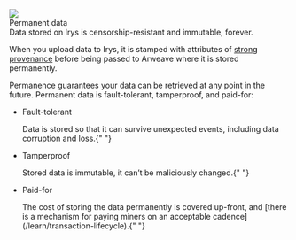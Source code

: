 
<div className="flex flex-col mt-5">
	<div className="flex items-end">
		<img src="https://bundlr.network/new/assets/home/data-donuts.webp" className="w-[150px] " />
		<div className="">
			<Heading level={1}>Permanent data</Heading>
		</div>
	</div>
</div>
Data stored on Irys is censorship-resistant and immutable, forever.

When you upload data to Irys, it is stamped with attributes of [strong provenance](./strong-provenance) before being passed to Arweave where it is stored permanently.

Permanence guarantees your data can be retrieved at any point in the future. Permanent data is fault-tolerant, tamperproof, and paid-for:

-   <p className="font-bold">Fault-tolerant</p>
    Data is stored so that it can survive unexpected events, including data corruption and loss.{" "}

-   <p className="font-bold">Tamperproof</p>
    Stored data is immutable, it can’t be maliciously changed.{" "}

-   <p className="font-bold">Paid-for</p>
    The cost of storing the data permanently is covered up-front, and [there is a mechanism for paying miners on an acceptable
    cadence](/learn/transaction-lifecycle).{" "}
